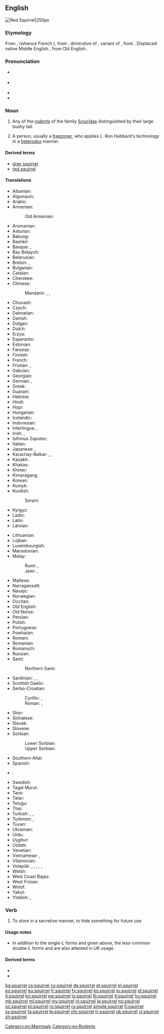 ==English==
[[Image:Eichhörnchen Düsseldorf Hofgarten edit.jpg|thumb|Red Squirrel|250px]]
{{wikipedia}}

===Etymology===
From {{etyl|fro|en}} {{term|esquirel|lang=fro}}, {{term|escurel|lang=fro}} (whence French {{term|écureuil|lang=fr}}), from {{etyl|VL.|en}} {{term|scuriolus|lang=la}}, diminutive of {{term|scurius|lang=la}}, variant of {{etyl|la|en}} {{term|sciurus|lang=la}}, from {{etyl|grc|en}} {{term|σκίουρος|lang=grc|sc=polytonic|tr=skiouros}}. Displaced native Middle English {{term|aquerne|lang=enm}}, from Old English {{term|acweorna|lang=ang}}.

===Pronunciation===
* {{a|RP|Aus|UK}} {{IPA|/ˈskwɜːl/|/ˈskwɪɹ.əl/}}
* {{a|Canada|US}} {{IPA|/ˈskwɝl/|/ˈskwɝ.əl/}}
* {{audio|En-ca-squirrel.ogg|Audio (CA)}}
* {{rhymes|ɜː(ɹ)l|ɪɹəl}}

===Noun===
{{wikispecies|Sciuridae}}
{{en-noun}}

# Any of the [[rodent]]s of the family [[Sciuridae]] distinguished by their large bushy tail.
# {{context|Scientology|often|disparaging|lang=en}} A person, usually a [[freezoner]], who applies L. Ron Hubbard's technology in a [[heterodox]] manner.

====Derived terms====
* [[gray squirrel]]
* [[red squirrel]]

====Translations====
{{trans-top|rodent}}
* Albanian: {{t-|sq|ketër|m}}
* Algonquin: {{tø|alq|adjidamò}}
* Arabic: {{t-|ar|سنجاب|m|tr=sinjāb}}
* Armenian: {{t-|hy|սկյուռ|tr=skyuṙ}}
*: Old Armenian: {{tø|xcl|սկիւռ|tr=skiwṙ|sc=Armn}}
* Aromanian: {{t-|rup|viviritsã|f}}
* Asturian: {{t|ast|esquilu|m}} {{qualifier|Cantabrian}}
* Bakung: {{tø|xkl|pu'an}}
* Bashkir: {{tø|ba|тейен|tr=teyen|sc=Cyrl}}
* Basque: {{t+|eu|katagorri}}, {{t+|eu|urtxintxa}}
* Bau Bidayuh: {{tø|sne|pas}}
* Belarusian: {{t-|be|вавёрка|f|tr=vavjórka|sc=Cyrl}}
* Breton: {{t+|br|gwiñver|m}}, {{t-|br|kaz-koad|m}}
* Bulgarian: {{t+|bg|катерица|f|tr=káterica}}
* Catalan: {{t-|ca|esquirol|m}}
* Cherokee: {{t-|chr|ᏌᎳᎵ|tr=salali|sc=Cher}}
* Chinese:
*: Mandarin: {{t+|cmn|松鼠|tr=sōngshǔ|sc=Hani}}, {{t+|cmn|灰鼠|tr=huīshǔ|sc=Hani}}, {{t+|cmn|栗鼠|tr=lìshǔ|sc=Hani}}
* Chuvash: {{tø|cv|пакша|tr=pakşa|sc=Cyrl}}
* Czech: {{t+|cs|veverka|f}}
* Dalmatian: {{tø|dlm|viala|f}}
* Danish: {{t+|da|egern|n}}
* Dolgan: {{tø|dlg|тииҥ|tr=tiiñ|sc=Cyrl}}
* Dutch: {{t+|nl|eekhoorn|m}}
* Erzya: {{tø|myv|ур|tr=ur}}
* Esperanto: {{t-|eo|sciuro}}
* Estonian: {{t+|et|orav}}
* Faroese: {{t-|fo|íkorni|m}}
* Finnish: {{t+|fi|orava}}
* French: {{t+|fr|écureuil|m}}
* Friulian: {{tø|fur|sghirat|m}}, {{tø|fur|sghirate|?}}
* Galician: {{t+|gl|esquío|m}}
* Georgian: {{t-|ka|ციყვი|tr=c'iqvi|sc=Geor}}
* German: {{t+|de|Eichhörnchen|n}}, {{t+|de|Hörnchen|n}}
* Greek: {{t+|el|σκίουρος|m|tr=skíouros}}
* Guaraní: {{t-|gn|koati}}
* Hebrew: {{t+|he|סנאי|m|tr=sna'í}}
* Hindi: {{t-|hi|गिलहरी|f|tr=gilahrī|sc=Deva}}
* Hopi: {{tø|hop|sakuna}}
* Hungarian: {{t+|hu|mókus}}
* Icelandic: {{t+|is|íkorni|m}}
* Indonesian: {{t+|id|bajing}}
* Interlingua: {{t-|ia|sciuro}}, {{t-|ia|scuriolo}}
* Irish: {{t-|ga|iora|m}}, {{t-|ga|madra crainn|m}}
* Isthmus Zapotec: {{tø|zai|chisa}}
* Italian: {{t+|it|scoiattolo|m}}
* Japanese: {{t-|ja|栗鼠|tr=りす, risu}}, {{t-|ja|リス|tr=risu|sc=Jpan}}
* Karachay-Balkar: {{tø|krc|эрлен|tr=erlen|sc=Cyrl}}, {{qualifier|karachay}} {{tø|krc|агъач къоян|tr=ağaç qoyan|sc=Cyrl}}, {{qualifier|obsolete}} {{tø|krc|тыйын|tr=tıyın|sc=Cyrl}}
* Kazakh: {{t|kk|тиін|tr=tiïn|sc=Cyrl}}
* Khakas: {{tø|kjh|тиин|tr=tiin|sc=Cyrl}}
* Khmer: {{t+|km|កំប្រុក|tr=kɑmprok|sc=Khmr}}
* Kimaragang: {{tø|kqr|bosing}}
* Korean: {{t+|ko|다람쥐|tr=daramjwi|sc=Hang}}
* Kumyk: {{tø|kum|атъялман|tr=atyalman|sc=Cyrl}}
* Kurdish:
*: Sorani: {{tø|ckb|سیمۆره‌|sc=ku-Arab}}
* Kyrgyz: {{t-|ky|тыйын чычкан|tr=tıyın çıçqan|sc=Cyrl}}
* Ladin: {{tø|lld|schirata|f}}
* Latin: {{t+|la|sciurus|m}}
* Latvian: {{t+|lv|vāvere|f}}
{{trans-mid}}
* Lithuanian: {{t+|lt|voverė|f}}
* Lojban: {{t-|jbo|ricyratcu}}
* Luxembourgish: {{t+|lb|Kaweechelchen}}
* Macedonian: {{t-|mk|верверица|f|tr=vervérica}}
* Malay:
*: Rumi: {{t-|ms|tupai}}, {{t-|ms|bajing}}
*: Jawi: {{t-|ms|توڤاي|sc=Arab}}, {{t-|ms|باجيڠ|sc=Arab}}
* Maltese: {{t-|mt|skwiril|m}}
* Narragansett: {{tø|xnt|mishánneke}}
* Navajo: {{tø|nv|tseekʼi nástánii}}
* Norwegian: {{t+|no|ekorn|n}}
* Occitan: {{t+|oc|esquiròl|m}}
* Old English: {{t-|ang|ācweorna|m}}
* Old Norse: {{tø|non|íkorni|m}}
* Persian: {{t+|fa|سنجاب|tr=sanjâb|sc=fa-Arab}}
* Polish: {{t+|pl|wiewiórka|f}}
* Portuguese: {{t+|pt|esquilo|m}}
* Powhatan: {{tø|pim|messanik}}
* Romani: {{tø|rom|viaveritsa|f}}
* Romanian: {{t+|ro|veveriță|f}}
* Romansch: {{t-|rm|stgilat|m}}
* Russian: {{t+|ru|белка|f|tr=bélka}}
* Sami:
*: Northern Sami: {{t|se|oarri}}
* Sardinian: {{t-|sc|schirrittu|m}}, {{t-|sc|schirrimatta|f}}, {{t-|sc|iscojàttulu|m}}
* Scottish Gaelic: {{t-|gd|feòrag}}
* Serbo-Croatian:
*: Cyrillic: {{qualifier|Ekavian}} {{t-|sh|ве̏верица|f|sc=Cyrl}}, {{qualifier|Ijekavian}} {{t-|sh|вје̏верица|f|sc=Cyrl}}
*: Roman: {{qualifier|Ekavian}} {{t-|sh|vȅverica|f}}, {{qualifier|Ijekavian}} {{t-|sh|vjȅverica|f}}
* Shor: {{tø|cjs|тииң|tr=tiiñ|sc=Cyrl}}
* Sinhalese: {{t-|si|ලේනා|tr=lēnā|sc=Sinh}}
* Slovak: {{t-|sk|veverica|f}}
* Slovene: {{t+|sl|veverica|f}}
* Sorbian:
*: Lower Sorbian: {{tø|dsb|njewjericka|f}}
*: Upper Sorbian: {{t+|hsb|wjewjerčka|f}}
* Southern Altai: {{tø|alt|тийиҥ|tr=tiyiñ|sc=Cyrl}}
* Spanish: {{t+|es|ardilla|f}}
* {{ttbc|sw}}: {{qualifier|nc 9/10}} {{t-|sw|kindi}}
* Swedish: {{t+|sv|ekorre|c}}
* Tagal Murut: {{tø|mvv|kaitan}}
* Taos: {{tø|twf|c’ùwala’ána}}
* Tatar: {{t+|tt|тиен|tr=tien|sc=Cyrl}}
* Telugu: {{t+|te|ఉడుత|tr=uDuta|sc=Telu}}
* Thai: {{t+|th|กระรอก|tr=grà rôk|sc=Thai}}
* Turkish: {{t+|tr|sincap}}, {{t+|tr|değin}}, {{t+|tr|çekelez}}
* Turkmen: {{t+|tk|awusiýdik}}, {{t-|tk|belka}}
* Tuvan: {{tø|tyv|дииң|tr=diiñ|sc=Cyrl}}
* Ukrainian: {{t+|uk|білка|f|tr=bílka}}
* Urdu: {{t-|ur|گلہری|f|tr=gilahrī|sc=ur-Arab}}
* Uyghur: {{t+|ug|تىيىن|tr=tiyin|sc=ug-Arab}}
* Uzbek: {{t-|uz|olmaxon}}
* Venetian: {{t-|vec|schirat}}
* Vietnamese: {{t-|vi|họ sóc}}, {{t+|vi|sóc}}
* Vilamovian: {{tø|wym|achkienła}}
* Volapük: {{qualifier|♂♀}} {{t+|vo|yat}}, {{qualifier|♂}} {{t-|vo|hiyat}}, {{qualifier|♀}} {{t-|vo|jiyat}}, {{qualifier|♂♀ offspring, young}} {{t-|vo|yatül}}, {{qualifier|♂ offspring, young}} {{t-|vo|hiyatül}}, {{qualifier|♀ offspring, young}} {{t-|vo|jiyatül}}
* Welsh: {{t+|cy|gwiwer|f}}
* West Coast Bajau: {{tø|bdr|basing}}
* West Frisian: {{t-|fy|iikhoarntsje|n}}
* Wolof: {{t+|wo|jaar|alt=jaar ji}}
* Yakut: {{tø|sah|тииҥ|tr=tiiñ|sc=Cyrl}}
* Yiddish: {{t-|yi|וועוורקע|f|tr=veverke}}, {{t-|yi|וועווריק|m|tr=vevrik}}
{{trans-bottom}}

===Verb===
{{en-verb|squirrel|ing}}

# {{context|transitive|lang=en}} To store in a secretive manner, to hide something for future use

====Usage notes====
* In addition to the single-L forms {{term||squirreling|lang=en}} and {{term||squirreled|lang=en}} given above, the less-common double-L forms {{term|squirrelling|lang=en}} and {{term|squirrelled|lang=en}} are also attested in UK usage.

====Derived terms====
* {{l/en|squirrel around}}
* {{l/en|squirrel away}}

[[Category:en:Mammals]]
[[Category:en:Rodents]]

[[bg:squirrel]]
[[cs:squirrel]]
[[cy:squirrel]]
[[de:squirrel]]
[[et:squirrel]]
[[el:squirrel]]
[[eo:squirrel]]
[[eu:squirrel]]
[[fr:squirrel]]
[[fy:squirrel]]
[[ko:squirrel]]
[[io:squirrel]]
[[id:squirrel]]
[[it:squirrel]]
[[kn:squirrel]]
[[sw:squirrel]]
[[lo:squirrel]]
[[lb:squirrel]]
[[lt:squirrel]]
[[hu:squirrel]]
[[mk:squirrel]]
[[ml:squirrel]]
[[my:squirrel]]
[[nl:squirrel]]
[[ja:squirrel]]
[[no:squirrel]]
[[oc:squirrel]]
[[pl:squirrel]]
[[ro:squirrel]]
[[ru:squirrel]]
[[simple:squirrel]]
[[fi:squirrel]]
[[sv:squirrel]]
[[ta:squirrel]]
[[te:squirrel]]
[[chr:squirrel]]
[[tr:squirrel]]
[[uk:squirrel]]
[[vi:squirrel]]
[[zh:squirrel]]